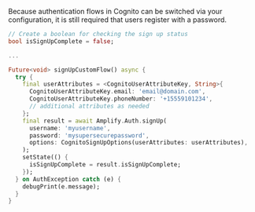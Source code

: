 Because authentication flows in Cognito can be switched via your configuration, it is still required that users register with a password.

```dart
// Create a boolean for checking the sign up status
bool isSignUpComplete = false;

...

Future<void> signUpCustomFlow() async {
  try {
    final userAttributes = <CognitoUserAttributeKey, String>{
      CognitoUserAttributeKey.email: 'email@domain.com',
      CognitoUserAttributeKey.phoneNumber: '+15559101234',
      // additional attributes as needed
    };
    final result = await Amplify.Auth.signUp(
      username: 'myusername',
      password: 'mysupersecurepassword',
      options: CognitoSignUpOptions(userAttributes: userAttributes),
    );
    setState(() {
      isSignUpComplete = result.isSignUpComplete;
    });
  } on AuthException catch (e) {
    debugPrint(e.message);
  }
}
```
